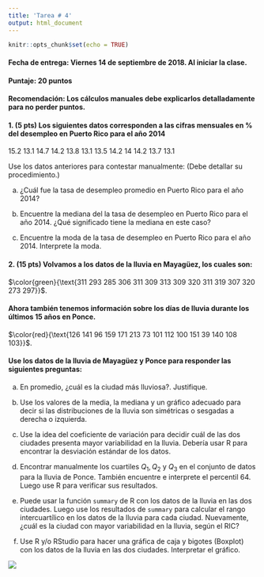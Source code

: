 ```yaml
---
title: 'Tarea # 4'
output: html_document
---
```


```r
knitr::opts_chunk$set(echo = TRUE)
```

#### **Fecha de entrega:** Viernes 14 de septiembre de 2018. Al iniciar la clase. 

#### **Puntaje:** 20 puntos 

#### **Recomendación:** Los cálculos manuales debe explicarlos detalladamente para no perder puntos.  

#### 1. **(5 pts)** Los siguientes datos corresponden a las cifras mensuales en % del desempleo en Puerto Rico para el año 2014

15.2 13.1 14.7 14.2 13.8 13.1 13.5 14.2 14 14.2 13.7  13.1

Use los datos anteriores para contestar manualmente: (Debe detallar su procedimiento.)

a) ¿Cuál fue la tasa de desempleo promedio  en Puerto Rico para el año 2014?

b)  Encuentre la mediana del la tasa de desempleo en Puerto Rico para el año 2014. ¿Qué significado tiene la mediana en este caso?

c)  Encuentre la moda de la tasa de desempleo en Puerto Rico para el año 2014. Interprete la moda.

#### 2. **(15 pts)** Volvamos a los datos de la lluvia en Mayagüez, los cuales son:


$\color{green}{\text{311 293 285 306 311 309 313 309 320 311 319 307 320 273 297}}$.


#### Ahora también tenemos información sobre los días de lluvia durante los últimos 15 años en Ponce.

 $\color{red}{\text{126 141  96 159 171 213  73 101 112 100 151  39 140 108 103}}$.

#### Use los datos de la lluvia de Mayagüez y Ponce para responder las siguientes preguntas:

a) En promedio, ¿cuál es la ciudad más lluviosa?. Justifique.

b) Use los valores de la media, la mediana y un gráfico adecuado para decir si las distribuciones de la lluvia son simétricas o sesgadas a derecha o izquierda.

c) Use la idea del coeficiente de variación para decidir cuál de las dos ciudades presenta mayor variabilidad en la lluvia. Debería usar R para encontrar la desviación estándar de los datos. 

d) Encontrar manualmente los cuartiles $Q_1, Q_2$ y $Q_3$ en el conjunto de datos para la lluvia de Ponce. También encuentre e interprete el percentil 64.  Luego use R para verificar sus resultados.

e) Puede usar la función `summary` de R con los datos de la lluvia en las dos ciudades. Luego use los resultados de `summary` para calcular el rango intercuartílico en los datos de la lluvia para cada ciudad. Nuevamente, ¿cuál es la ciudad con mayor variabilidad en la lluvia, según el RIC?

e) Use R y/o RStudio para hacer una gráfica de caja y bigotes (Boxplot) con los datos de la lluvia en las dos ciudades. Interpretar el gráfico.


![](blanco.png)






